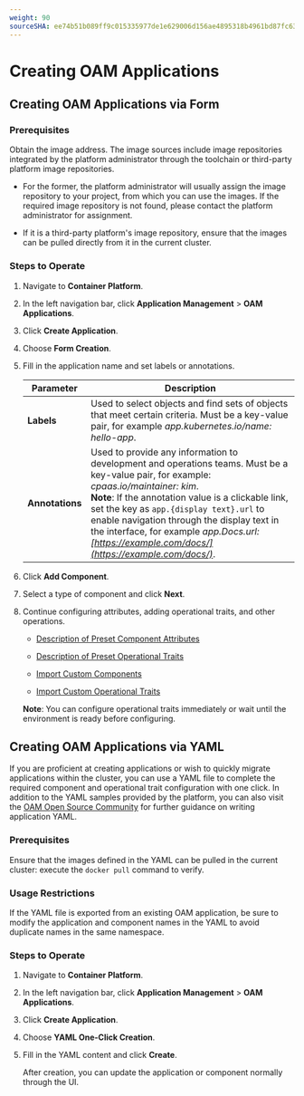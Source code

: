 ```yaml
---
weight: 90
sourceSHA: ee74b51b089ff9c015335977de1e629006d156ae4895318b4961bd87fc631ea6
---
```


# Creating OAM Applications

## Creating OAM Applications via Form

### Prerequisites

Obtain the image address. The image sources include image repositories integrated by the platform administrator through the toolchain or third-party platform image repositories.

- For the former, the platform administrator will usually assign the image repository to your project, from which you can use the images. If the required image repository is not found, please contact the platform administrator for assignment.

- If it is a third-party platform's image repository, ensure that the images can be pulled directly from it in the current cluster.

### Steps to Operate

1. Navigate to **Container Platform**.

2. In the left navigation bar, click **Application Management** > **OAM Applications**.

3. Click **Create Application**.

4. Choose **Form Creation**.

5. Fill in the application name and set labels or annotations.

   | Parameter | Description                                                                                                                                                                                                 |
   |-----------|-------------------------------------------------------------------------------------------------------------------------------------------------------------------------------------------------------------|
   | **Labels**  | Used to select objects and find sets of objects that meet certain criteria. Must be a key-value pair, for example *app.kubernetes.io/name: hello-app*.                                                                                      |
   | **Annotations** | Used to provide any information to development and operations teams. Must be a key-value pair, for example: *cpaas.io/maintainer: kim*. <br />**Note**: If the annotation value is a clickable link, set the key as `app.{display text}.url` to enable navigation through the display text in the interface, for example *app.Docs.url: [https://example.com/docs/](https://example.com/docs/)*. |

6. Click **Add Component**.

7. Select a type of component and click **Next**.

8. Continue configuring attributes, adding operational traits, and other operations.

   - [Description of Preset Component Attributes](/application/oam_applications/concepts/component.mdx)

   - [Description of Preset Operational Traits](/application/oam_applications/concepts/trait.mdx)

   - [Import Custom Components](/application/oam_applications/how_to/component_style.mdx)

   - [Import Custom Operational Traits](/application/oam_applications/how_to/component_style.mdx)

   **Note**: You can configure operational traits immediately or wait until the environment is ready before configuring.

## Creating OAM Applications via YAML

If you are proficient at creating applications or wish to quickly migrate applications within the cluster, you can use a YAML file to complete the required component and operational trait configuration with one click. In addition to the YAML samples provided by the platform, you can also visit the [OAM Open Source Community](https://github.com/oam-dev/spec/blob/master/7.application.md) for further guidance on writing application YAML.

### Prerequisites

Ensure that the images defined in the YAML can be pulled in the current cluster: execute the `docker pull` command to verify.

### Usage Restrictions

If the YAML file is exported from an existing OAM application, be sure to modify the application and component names in the YAML to avoid duplicate names in the same namespace.

### Steps to Operate

1. Navigate to **Container Platform**.

2. In the left navigation bar, click **Application Management** > **OAM Applications**.

3. Click **Create Application**.

4. Choose **YAML One-Click Creation**.

5. Fill in the YAML content and click **Create**.

   After creation, you can update the application or component normally through the UI.
